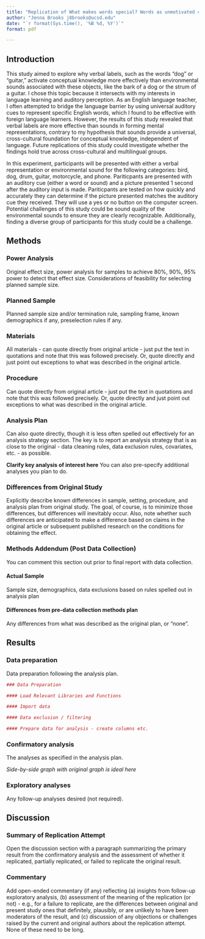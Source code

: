 ```yaml
---
title: "Replication of What makes words special? Words as unmotivated cues (2015, Cognition)"
author: "Jenna Brooks j8brooks@ucsd.edu"
date: "`r format(Sys.time(), '%B %d, %Y')`"
format: pdf

---
```


<!-- Replication reports should all use this template to standardize reporting across projects.  These reports will be public supplementary materials that accompany the summary report(s) of the aggregate results. -->

## Introduction
This study aimed to explore why verbal labels, such as the words "dog" or "guitar," activate conceptual knowledge more effectively than environmental sounds associated with these objects, like the bark of a dog or the strum of a guitar. I chose this topic because it intersects with my interests in language learning and auditory perception. As an English language teacher, I often attempted to bridge the language barrier by using universal auditory cues to represent specific English words, which I found to be effective with foreign language learners. However, the results of this study revealed that verbal labels are more effective than sounds in forming mental representations, contrary to my hypothesis that sounds provide a universal, cross-cultural foundation for conceptual knowledge, independent of language. 
Future replications of this study could investigate whether the findings hold true across cross-cultural and multilingual groups.

In this experiment, participants will be presented with either a verbal representation or  environmental sound for the following categories: bird, dog, drum, guitar, motorcycle, and phone. Pariticpants are presented with an auditory cue (either a word or sound) and a picture presented 1 second after the auditory input is made. Pariticpants are tested on how quickly and accurately they can determine if the picture presented matches the auditory cue they received. They will use a yes or no button on the computer screen. Potential challenges of this study could be sound quality of the environmental sounds to ensure they are clearly recognizable. Additionally, finding a diverse group of participants for this study could be a challenge. 

## Methods

### Power Analysis

Original effect size, power analysis for samples to achieve 80%, 90%, 95% power to detect that effect size.  Considerations of feasibility for selecting planned sample size.

### Planned Sample

Planned sample size and/or termination rule, sampling frame, known demographics if any, preselection rules if any.

### Materials

All materials - can quote directly from original article - just put the text in quotations and note that this was followed precisely.  Or, quote directly and just point out exceptions to what was described in the original article.

### Procedure	

Can quote directly from original article - just put the text in quotations and note that this was followed precisely.  Or, quote directly and just point out exceptions to what was described in the original article.

### Analysis Plan

Can also quote directly, though it is less often spelled out effectively for an analysis strategy section.  The key is to report an analysis strategy that is as close to the original - data cleaning rules, data exclusion rules, covariates, etc. - as possible.  

**Clarify key analysis of interest here**  You can also pre-specify additional analyses you plan to do.

### Differences from Original Study

Explicitly describe known differences in sample, setting, procedure, and analysis plan from original study.  The goal, of course, is to minimize those differences, but differences will inevitably occur.  Also, note whether such differences are anticipated to make a difference based on claims in the original article or subsequent published research on the conditions for obtaining the effect.

### Methods Addendum (Post Data Collection)

You can comment this section out prior to final report with data collection.

#### Actual Sample
  Sample size, demographics, data exclusions based on rules spelled out in analysis plan

#### Differences from pre-data collection methods plan
  Any differences from what was described as the original plan, or “none”.


## Results


### Data preparation

Data preparation following the analysis plan.
	
```r
### Data Preparation

#### Load Relevant Libraries and Functions

#### Import data

#### Data exclusion / filtering

#### Prepare data for analysis - create columns etc.
```

### Confirmatory analysis

The analyses as specified in the analysis plan.  

*Side-by-side graph with original graph is ideal here*

### Exploratory analyses

Any follow-up analyses desired (not required).  

## Discussion

### Summary of Replication Attempt

Open the discussion section with a paragraph summarizing the primary result from the confirmatory analysis and the assessment of whether it replicated, partially replicated, or failed to replicate the original result.  

### Commentary

Add open-ended commentary (if any) reflecting (a) insights from follow-up exploratory analysis, (b) assessment of the meaning of the replication (or not) - e.g., for a failure to replicate, are the differences between original and present study ones that definitely, plausibly, or are unlikely to have been moderators of the result, and (c) discussion of any objections or challenges raised by the current and original authors about the replication attempt.  None of these need to be long.
